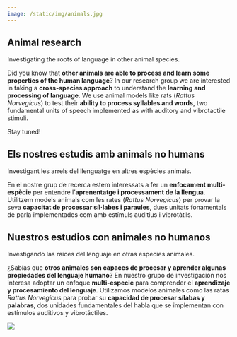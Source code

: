 ```yaml
---
image: /static/img/animals.jpg
---
```


::: {.content-visible when-profile="en"}

# Animal research

Investigating the roots of language in other animal species.

:::: textbox

Did you know that **other animals are able to process and learn some properties of the human language**?
In our research group we are interested in taking a **cross-species approach** to understand the **learning and processing of language**. We use animal models like rats (*Rattus Norvegicus*) to test their **ability to process syllables and words**, two fundamental units of speech implemented as with auditory and vibrotactile stimuli.

Stay tuned!

::::

:::

::: {.content-visible when-profile="ca"}

# Els nostres estudis amb animals no humans

Investigant les arrels del llenguatge en altres espècies animals.

:::: textbox

En el nostre grup de recerca estem interessats a fer un **enfocament multi-espècie** per entendre l'**aprenentatge i processament de la llengua**. Utilitzem models animals com les rates (*Rattus Norvegicus*) per provar la seva **capacitat de processar síl·labes i paraules**, dues unitats fonamentals de parla implementades com amb estímuls auditius i vibrotàtils.

::::

:::

::: {.content-visible when-profile="es"}

# Nuestros estudios con animales no humanos

Investigando las raíces del lenguaje en otras especies animales.

:::: textbox

¿Sabías que **otros animales son capaces de procesar y aprender algunas propiedades del lenguaje humano**? En nuestro grupo de investigación nos interesa adoptar un enfoque **multi-especie** para comprender el **aprendizaje y procesamiento del lenguaje**. Utilizamos modelos animales como las ratas *Rattus Norvegicus* para probar su **capacidad de procesar sílabas y palabras**, dos unidades fundamentales del habla que se implementan con estímulos auditivos y vibrotáctiles.

::::

:::

![](/static/img/animals.jpg)
